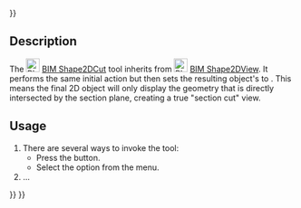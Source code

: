 <languages/>
{{UnfinishedDocu{{#translation:}}}}
<translate>

<!--T:1-->
{{Docnav
|[[BIM_Shape2DView|Shape2DView]]
|[[BIM_TDPage|TDPage]]
|[[BIM_Workbench|BIM]]
|IconL=BIM_Shape2DView.svg
|IconR=BIM_TDPage.svg
|IconC=Workbench_BIM.svg
}}

<!--T:2-->
{{GuiCommand
|Name=BIM Shape2DCut
|MenuLocation=Annotation → Create 2D views → Section cut
|Workbenches=[[BIM_Workbench|BIM]]
|Shortcut=
|Version=1.0
|SeeAlso=
}}

== Description == <!--T:3-->

<!--T:4-->
The [[Image:BIM_Shape2DCut.svg|24px]] [[BIM_Shape2DCut|BIM Shape2DCut]] tool inherits from [[Image:BIM_Shape2DView.svg|24px]] [[BIM_Shape2DView|BIM Shape2DView]]. It performs the same initial action but then sets the resulting object's {{PropertyData|Projection Mode}} to {{Value|Cutfaces}}. This means the final 2D object will only display the geometry that is directly intersected by the section plane, creating a true "section cut" view.

==Usage== <!--T:5-->

<!--T:6-->
# There are several ways to invoke the tool:
#* Press the {{Button|[[Image:BIM_Shape2DCut.svg|16px]] [[BIM_Shape2DCut| Section cut]]}} button.
#* Select the {{MenuCommand|Annotation → Create 2D views → [[Image:BIM_Shape2DCut.svg|16px]] Section cut}} option from the menu.
# ...


<!--T:7-->
{{Docnav
|[[BIM_Shape2DView|Shape2DView]]
|[[BIM_TDPage|TDPage]]
|[[BIM_Workbench|BIM]]
|IconL=BIM_Shape2DView.svg
|IconR=BIM_TDPage.svg
|IconC=Workbench_BIM.svg
}}

</translate>
{{BIM_Tools_navi{{#translation:}}}}
{{Userdocnavi{{#translation:}}}}